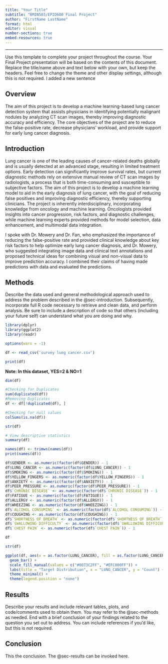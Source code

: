 ```yaml
---
title: "Your Title"
subtitle: "BMIN503/EPID600 Final Project"
author: "FirstName LastName"
format: html
editor: visual
number-sections: true
embed-resources: true
---
```


------------------------------------------------------------------------

Use this template to complete your project throughout the course. Your Final Project presentation will be based on the contents of this document. Replace the title/name above and text below with your own, but keep the headers. Feel free to change the theme and other display settings, although this is not required. I added a new sentence

## Overview {#sec-overview}

The aim of this project is to develop a machine learning-based lung cancer detection system that assists physicians in identifying potentially malignant nodules by analyzing CT scan images, thereby improving diagnostic accuracy and efficiency. The core objectives of the project are to reduce the false-positive rate, decrease physicians' workload, and provide support for early lung cancer diagnosis.

## Introduction {#sec-introduction}

Lung cancer is one of the leading causes of cancer-related deaths globally and is usually detected at an advanced stage, resulting in limited treatment options. Early detection can significantly improve survival rates, but current diagnostic methods rely on extensive manual review of CT scan images by radiologists, a process that is both time-consuming and susceptible to subjective factors. The aim of this project is to develop a machine learning model to aid in the early diagnosis of lung cancer, with the goal of reducing false positives and improving diagnostic efficiency, thereby supporting clinicians. The project is inherently interdisciplinary, incorporating knowledge from oncology and machine learning. Oncologists provided insights into cancer progression, risk factors, and diagnostic challenges, while machine learning experts provided methods for model selection, data enhancement, and multimodal data integration.

I spoke with Dr. Mowery and Dr. Fan, who emphasized the importance of reducing the false-positive rate and provided clinical knowledge about key risk factors to help optimize early lung cancer diagnosis, and Dr. Mowery, who suggested integrating image data and clinical text annotations and proposed technical ideas for combining visual and non-visual data to improve prediction accuracy. I combined their claims of having made predictions with data and evaluated the predictions.

## Methods {#sec-methods}

Describe the data used and general methodological approach used to address the problem described in the @sec-introduction. Subsequently, incorporate full R code necessary to retrieve and clean data, and perform analysis. Be sure to include a description of code so that others (including your future self) can understand what you are doing and why.

```r
library(dplyr)
library(ggplot2)
library(readr)

options(warn = -1)

df <- read_csv('survey lung cancer.csv')

print(df)
```

**Note: In this dataset, YES=2 & NO=1**

```r
dim(df)

#Checking for Duplicates
sum(duplicated(df))
#Removing Duplicates
df <- df[!duplicated(df), ]

#Checking for null values
colSums(is.na(df))
```

```r
str(df)
```

```r
# View descriptive statistics
summary(df)
```

```r
names(df) <- trimws(names(df))
print(names(df))
```

```r
df$GENDER <- as.numeric(factor(df$GENDER)) - 1
df$LUNG_CANCER <- as.numeric(factor(df$LUNG_CANCER)) - 1
df$SMOKING <- as.numeric(factor(df$SMOKING)) - 1
df$YELLOW_FINGERS <- as.numeric(factor(df$YELLOW_FINGERS)) - 1
df$ANXIETY <- as.numeric(factor(df$ANXIETY)) - 1
df$PEER_PRESSURE <- as.numeric(factor(df$PEER_PRESSURE)) - 1
df$`CHRONIC DISEASE` <- as.numeric(factor(df$`CHRONIC DISEASE`)) - 1
df$FATIGUE <- as.numeric(factor(df$FATIGUE)) - 1
df$ALLERGY <- as.numeric(factor(df$ALLERGY)) - 1
df$WHEEZING <- as.numeric(factor(df$WHEEZING)) - 1
df$`ALCOHOL CONSUMING` <- as.numeric(factor(df$`ALCOHOL CONSUMING`)) - 1
df$COUGHING <- as.numeric(factor(df$COUGHING)) - 1
df$`SHORTNESS OF BREATH` <- as.numeric(factor(df$`SHORTNESS OF BREATH`)) - 1
df$`SWALLOWING DIFFICULTY` <- as.numeric(factor(df$`SWALLOWING DIFFICULTY`)) - 1
df$`CHEST PAIN` <- as.numeric(factor(df$`CHEST PAIN`)) - 1

df

```

```r
str(df)
```

```r
ggplot(df, aes(x = as.factor(LUNG_CANCER), fill = as.factor(LUNG_CANCER))) +
  geom_bar() +
  scale_fill_manual(values = c("#0073C2FF", "#EFC000FF")) +
  labs(title = "Target Distribution", x = "LUNG_CANCER", y = "Count") +
  theme_minimal() +
  theme(legend.position = "none")
```

## Results {#sec-results}

Describe your results and include relevant tables, plots, and code/comments used to obtain them. You may refer to the @sec-methods as needed. End with a brief conclusion of your findings related to the question you set out to address. You can include references if you'd like, but this is not required.

## Conclusion

This the conclusion. The @sec-results can be invoked here.

